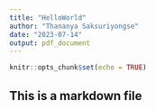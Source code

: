 ```yaml
---
title: "HelloWorld"
author: "Thananya Saksuriyongse"
date: "2023-07-14"
output: pdf_document
---
```


```r
knitr::opts_chunk$set(echo = TRUE)
```

## This is a markdown file

